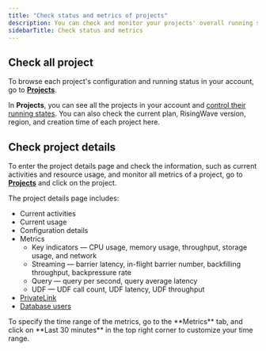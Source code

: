 ```yaml
---
title: "Check status and metrics of projects"
description: You can check and monitor your projects' overall running status and detailed metrics.
sidebarTitle: Check status and metrics
---
```


## Check all project

To browse each project's configuration and running status in your account, go to [**Projects**](https://cloud.risingwave.com/project/home/).

In **Projects**, you can see all the projects in your account and [control their running states](/cloud/stop-and-delete-projects/). You can also check the current plan, RisingWave version, region, and creation time of each project here.

## Check project details

To enter the project details page and check the information, such as current activities and resource usage, and monitor all metrics of a project, go to [**Projects**](https://cloud.risingwave.com/project/home/) and click on the project.

The project details page includes:

* Current activities
* Current usage
* Configuration details
* Metrics
   * Key indicators — CPU usage, memory usage, throughput, storage usage, and network
   * Streaming — barrier latency, in-flight barrier number, backfilling throughput, backpressure rate
   * Query — query per second, query average latency
   * UDF — UDF call count, UDF latency, UDF throughput
* [PrivateLink](/cloud/privatelink-overview/)
* [Database users](/cloud/manage-database-users/)

<Tip>
To specify the time range of the metrics, go to the **Metrics** tab, and click on **Last 30 minutes** in the top right corner to customize your time range.
</Tip>
